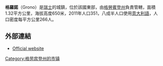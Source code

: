 '''格羅諾'''（Grono）是[[瑞士|瑞士]]的城鎮，位於該國東部，由[[格勞賓登州|格勞賓登州]]負責管轄，面積1.32平方公里，海拔高度650米，2011年人口351，八成半人口使用[[意大利語|意大利語]]，人口密度每平方公里266人。

==外部連結==
* [https://web.archive.org/web/20060831160402/http://grono.moesano.ch/ Official website] {{it icon}}

{{Authority control}}
{{Switzerland-geo-stub}}
[[Category:格劳宾登州的市镇|Category:格劳宾登州的市镇]]